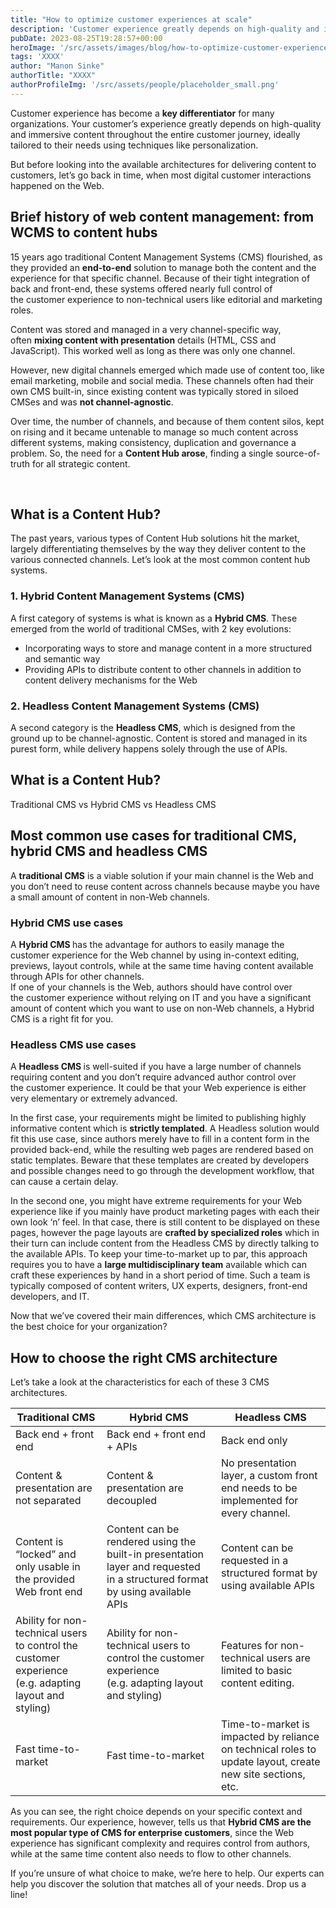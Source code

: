 ```yaml
---
title: "How to optimize customer experiences at scale"
description: 'Customer experience greatly depends on high-quality and immersive content throughout the entire journey. What is the right CMS architecture for you?'
pubDate: 2023-08-25T19:28:57+00:00
heroImage: '/src/assets/images/blog/how-to-optimize-customer-experiences-at-scale/ux-indonesia.jpg'
tags: 'XXXX'
author: "Manon Sinke"
authorTitle: "XXXX"
authorProfileImg: '/src/assets/people/placeholder_small.png'
---
```


<LayoutSection backgroundColor="dark">
	<p>Customer experience has become a <strong>key differentiator</strong> for many organizations. Your customer’s experience greatly depends on high-quality and immersive content throughout the entire customer journey, ideally tailored to their needs using techniques like personalization.</p>
    <p>But before looking into the available architectures for delivering content to customers, let’s go back in time, when most digital customer interactions happened on the Web.</p>
</LayoutSection>

<LayoutSection>
    <h2>Brief history of web content management: from WCMS to content hubs</h2>
    <p>15 years ago traditional Content Management Systems (CMS) flourished, as they provided an <strong>end-to-end</strong> solution to manage both the content and the experience for that specific channel. Because of their tight integration of back and front-end, these systems offered nearly full control of the customer experience to non-technical users like editorial and marketing roles.</p>
    <p>Content was stored and managed in a very channel-specific way, often <strong>mixing content with presentation</strong> details (HTML, CSS and JavaScript). This worked well as long as there was only one channel.</p>
    <p>However, new digital channels emerged which made use of content too, like email marketing, mobile and social media. These channels often had their own CMS built-in, since existing content was typically stored in siloed CMSes and was <strong>not channel-agnostic</strong>.</p>
    <p>Over time, the number of channels, and because of them content silos, kept on rising and it became untenable to manage so much content across different systems, making consistency, duplication and governance a problem. So, the need for a <strong>Content Hub</strong><strong> arose</strong>, finding a single source-of-truth for all strategic content.</p>
    <p>&nbsp;</p>
    <h2>What is a Content Hub?</h2>
        <ContentImage loading="lazy" class='mx-auto shadow-xl shadow-primary/20 rounded-xl overflow-hidden'
        src='/src/assets/images/blog/how-to-optimize-customer-experiences-at-scale/How to optimize customer experience at scale.png' 
        alt='What is a Content Hub?'
        width="512"
        height="476"
    />
    <p>The past years, various types of Content Hub solutions hit the market, largely differentiating themselves by the way they deliver content to the various connected channels. Let&#8217;s look at the most common content hub systems.</p>
    <h3>1. Hybrid Content Management Systems (CMS)</h3>
    <p>A first category of systems is what is known as a <strong>Hybrid CMS</strong>. These emerged from the world of traditional CMSes, with 2 key evolutions:</p>
    <ul>
    <li>Incorporating ways to store and manage content in a more structured and semantic way</li>
    <li>Providing APIs to distribute content to other channels in addition to content delivery mechanisms for the Web</li>
    </ul>
    <h3>2. Headless Content Management Systems (CMS)</h3>
    <p>A second category is the <strong>Headless CMS</strong>, which is designed from the ground up to be channel-agnostic. Content is stored and managed in its purest form, while delivery happens solely through the use of APIs.</p>
    <h2>What is a Content Hub?</h2>
        <ContentImage loading="lazy" class='mx-auto shadow-xl shadow-primary/20 rounded-xl overflow-hidden'
        src='/src/assets/images/blog/how-to-optimize-customer-experiences-at-scale/How to optimize customer experience at scale 1.png' 
        alt='Traditional CMS vs Hybrid CMS vs Headless CMS'
        width="512"
        height="476"
    />
    <p>Traditional CMS vs Hybrid CMS vs Headless CMS</p>
    <h2>Most common use cases for traditional CMS, hybrid CMS and headless CMS</h2>
    <p>A <strong>traditional CMS</strong> is a viable solution if your main channel is the Web and you don’t need to reuse content across channels because maybe you have a small amount of content in non-Web channels.</p>
    <h3>Hybrid CMS use cases</h3>
    <p>A <strong>Hybrid CMS </strong>has the advantage for authors to easily manage the customer experience for the Web channel by using in-context editing, previews, layout controls, while at the same time having content available through APIs for other channels.<br />
    If one of your channels is the Web, authors should have control over the customer experience without relying on IT and you have a significant amount of content which you want to use on non-Web channels, a Hybrid CMS is a right fit for you.</p>
    <h3>Headless CMS use cases</h3>
    <p>A <strong>Headless CMS </strong>is well-suited if you have a large number of channels requiring content and you don’t require advanced author control over the customer experience. It could be that your Web experience is either very elementary or extremely advanced.</p>
    <p>In the first case, your requirements might be limited to publishing highly informative content which is <strong>strictly templated</strong>. A Headless solution would fit this use case, since authors merely have to fill in a content form in the provided back-end, while the resulting web pages are rendered based on static templates. Beware that these templates are created by developers and possible changes need to go through the development workflow, that can cause a certain delay.</p>
    <p>In the second one, you might have extreme requirements for your Web experience like if you mainly have product marketing pages with each their own look ‘n’ feel. In that case, there is still content to be displayed on these pages, however the page layouts are <strong>crafted by specialized roles</strong> which in their turn can include content from the Headless CMS by directly talking to the available APIs. To keep your time-to-market up to par, this approach requires you to have a <strong>large multidisciplinary team</strong> available which can craft these experiences by hand in a short period of time. Such a team is typically composed of content writers, UX experts, designers, front-end developers, and IT.</p>
    <p>Now that we’ve covered their main differences, which CMS architecture is the best choice for your organization?</p>
    <h2>How to choose the right CMS architecture</h2>
    <p>Let’s take a look at the characteristics for each of these 3 CMS architectures.</p>
    <table>
    <thead>
    <tr>
    <th>Traditional CMS</th>
    <th>Hybrid CMS</th>
    <th>Headless CMS</th>
    </tr>
    </thead>
    <tbody>
    <tr>
    <td>Back end + front end</td>
    <td>Back end + front end + APIs</td>
    <td>Back end only</td>
    </tr>
    <tr>
    <td>Content &amp; presentation are not separated</td>
    <td>Content &amp; presentation are decoupled</td>
    <td>No presentation layer, a custom front end needs to be implemented for every channel.</td>
    </tr>
    <tr>
    <td>Content is “locked” and only usable in the provided Web front end</td>
    <td>Content can be rendered using the built-in presentation layer and requested in a structured format by using available APIs</td>
    <td>Content can be requested in a structured format by using available APIs</td>
    </tr>
    <tr>
    <td>Ability for non-technical users to control the customer experience<br />
    (e.g. adapting layout and styling)</td>
    <td>Ability for non-technical users to control the customer experience<br />
    (e.g. adapting layout and styling)</td>
    <td>Features for non-technical users are limited to basic content editing.</td>
    </tr>
    <tr>
    <td>Fast time-to-market</td>
    <td>Fast time-to-market</td>
    <td>Time-to-market is impacted by reliance on technical roles to update layout, create new site sections, etc.</td>
    </tr>
    </tbody>
    </table>
    <p>As you can see, the right choice depends on your specific context and requirements. Our experience, however, tells us that <strong>Hybrid CMS are the most popular type of CMS for enterprise customers</strong>, since the Web experience has significant complexity and requires control from authors, while at the same time content also needs to flow to other channels.</p>
    <p>If you’re unsure of what choice to make, we’re here to help. Our experts can help you discover the solution that matches all of your needs. Drop us a line!</p>
    </LayoutSection>
